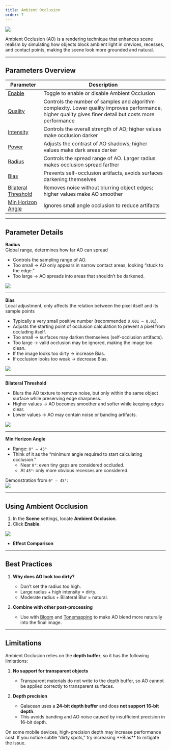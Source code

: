 ```yaml
---
title: Ambient Occlusion
order: 7
---
```


<Image src="https://mdn.alipayobjects.com/huamei_9ahbho/afts/img/A*1fx8QIhX-MsAAAAAgCAAAAgAegDwAQ/original" />

Ambient Occlusion (AO) is a rendering technique that enhances scene realism by simulating how objects block ambient light in crevices, recesses, and contact points, making the scene look more grounded and natural.

---

## Parameters Overview

| Parameter              | Description |
|------------------------|-------------|
| [Enable](/apis/core/#AmbientOcclusion-enabled)  | Toggle to enable or disable Ambient Occlusion |
| [Quality](/apis/core/#AmbientOcclusion-quality) | Controls the number of samples and algorithm complexity. Lower quality improves performance, higher quality gives finer detail but costs more performance |
| [Intensity](/apis/core/#AmbientOcclusion-intensity) | Controls the overall strength of AO; higher values make occlusion darker |
| [Power](/apis/core/#AmbientOcclusion-power) | Adjusts the contrast of AO shadows; higher values make dark areas darker |
| [Radius](/apis/core/#AmbientOcclusion-radius) | Controls the spread range of AO. Larger radius makes occlusion spread farther |
| [Bias](/apis/core/#AmbientOcclusion-bias) | Prevents self-occlusion artifacts, avoids surfaces darkening themselves |
| [Bilateral Threshold](/apis/core/#AmbientOcclusion-bilateralThreshold) | Removes noise without blurring object edges; higher values make AO smoother |
| [Min Horizon Angle](/apis/core/#AmbientOcclusion-minHorizonAngle) | Ignores small angle occlusion to reduce artifacts |

---

## Parameter Details

**Radius**  
<Callout type="positive">
Global range, determines how far AO can spread
</Callout>
- Controls the sampling range of AO.  
- Too small → AO only appears in narrow contact areas, looking “stuck to the edge.”  
- Too large → AO spreads into areas that shouldn’t be darkened.  

<Image src="https://mdn.alipayobjects.com/huamei_9ahbho/afts/img/A*5YWVTZYSPuoAAAAAgQAAAAgAegDwAQ/original" />

---

**Bias**  
<Callout type="positive">
Local adjustment, only affects the relation between the pixel itself and its sample points
</Callout>
- Typically a very small positive number (recommended `0.001 – 0.01`).  
- Adjusts the starting point of occlusion calculation to prevent a pixel from occluding itself.  
- Too small → surfaces may darken themselves (self-occlusion artifacts).  
- Too large → valid occlusion may be ignored, making the image too clean.  
- If the image looks too dirty → increase Bias.  
- If occlusion looks too weak → decrease Bias.  

<Image src="https://mdn.alipayobjects.com/huamei_9ahbho/afts/img/A*uQONRpF8Sv4AAAAAgIAAAAgAegDwAQ/original" />

---

**Bilateral Threshold**  
- Blurs the AO texture to remove noise, but only within the same object surface while preserving edge sharpness.  
- Higher values → AO becomes smoother and softer while keeping edges clear.  
- Lower values → AO may contain noise or banding artifacts.  

<Image src="https://mdn.alipayobjects.com/huamei_9ahbho/afts/img/A*lq7WSK7fgjUAAAAAgFAAAAgAegDwAQ/original" />

---

**Min Horizon Angle**  
- Range: `0° – 45°`  
- Think of it as the “minimum angle required to start calculating occlusion.”  
  - Near `0°`: even tiny gaps are considered occluded.  
  - At `45°`: only more obvious recesses are considered.  

Demonstration from `0° – 45°`:  
<Image src="https://mdn.alipayobjects.com/huamei_9ahbho/afts/img/A*zGxmS6vR8RoAAAAAgPAAAAgAegDwAQ/original" />

---

## Using Ambient Occlusion

1. In the **Scene** settings, locate **Ambient Occlusion**.  
2. Click **Enable**.  

<Image src="https://mdn.alipayobjects.com/huamei_9ahbho/afts/img/A*FOuFQ4lKRLEAAAAAgEAAAAgAegDwAQ/original" />

- **Effect Comparison**

<Comparison
  leftSrc="https://mdn.alipayobjects.com/huamei_9ahbho/afts/img/A*LEn7SLWoc4MAAAAAgEAAAAgAegDwAQ/fmt.webp"
  leftText="AO Disabled"
  rightSrc="https://mdn.alipayobjects.com/huamei_9ahbho/afts/img/A*AT5IQ7dq3VsAAAAAgEAAAAgAegDwAQ/original"
  rightText="AO Enabled"
/>

---

## Best Practices

1. **Why does AO look too dirty?**  
   - Don’t set the radius too high.  
   - Large radius + high intensity = dirty.  
   - Moderate radius + Bilateral Blur = natural.  

2. **Combine with other post-processing**  
   - Use with [Bloom](/docs/graphics/postProcess/effects/#bloom) and [Tonemapping](/docs/graphics/postProcess/effects/#tonemapping) to make AO blend more naturally into the final image.  

---

## Limitations

Ambient Occlusion relies on the **depth buffer**, so it has the following limitations:

1. **No support for transparent objects**  
   - Transparent materials do not write to the depth buffer, so AO cannot be applied correctly to transparent surfaces.  

2. **Depth precision**  
   - Galacean uses a **24-bit depth buffer** and does **not support 16-bit depth**.  
   - This avoids banding and AO noise caused by insufficient precision in 16-bit depth.  

<Callout info="warning">
On some mobile devices, high-precision depth may increase performance cost.  
If you notice subtle “dirty spots,” try increasing **Bias** to mitigate the issue.  
</Callout>
